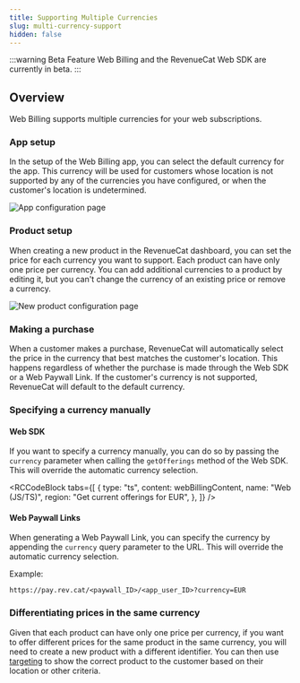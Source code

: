 ```yaml
---
title: Supporting Multiple Currencies
slug: multi-currency-support
hidden: false
---
```


:::warning Beta Feature
Web Billing and the RevenueCat Web SDK are currently in beta.
:::

## Overview

Web Billing supports multiple currencies for your web subscriptions.

### App setup

In the setup of the Web Billing app, you can select the default currency for the app. This currency will be used for customers whose location is not supported by any of the currencies you have configured, or when the customer's location is undetermined.

![App configuration page](/images/web-billing/new-web-billing-app-for-currency.png)

### Product setup

When creating a new product in the RevenueCat dashboard, you can set the price for each currency you want to support. Each product can have only one price per currency. You can add additional currencies to a product by editing it, but you can't change the currency of an existing price or remove a currency.

![New product configuration page](/images/web-billing/new-product-configuration.png)

### Making a purchase

When a customer makes a purchase, RevenueCat will automatically select the price in the currency that best matches the customer's location. This happens regardless of whether the purchase is made through the Web SDK or a Web Paywall Link. If the customer's currency is not supported, RevenueCat will default to the default currency.

### Specifying a currency manually

#### Web SDK

If you want to specify a currency manually, you can do so by passing the `currency` parameter when calling the `getOfferings` method of the Web SDK. This will override the automatic currency selection.


<RCCodeBlock
  tabs={[
    {
      type: "ts",
      content: webBillingContent,
      name: "Web (JS/TS)",
      region: "Get current offerings for EUR",
    },
  ]}
/>

#### Web Paywall Links

When generating a Web Paywall Link, you can specify the currency by appending the `currency` query parameter to the URL. This will override the automatic currency selection.

Example:

```
https://pay.rev.cat/<paywall_ID>/<app_user_ID>?currency=EUR
```

### Differentiating prices in the same currency

Given that each product can have only one price per currency, if you want to offer different prices for the same product in the same currency, you will need to create a new product with a different identifier. You can then use [targeting](/tools/targeting) to show the correct product to the customer based on their location or other criteria.
